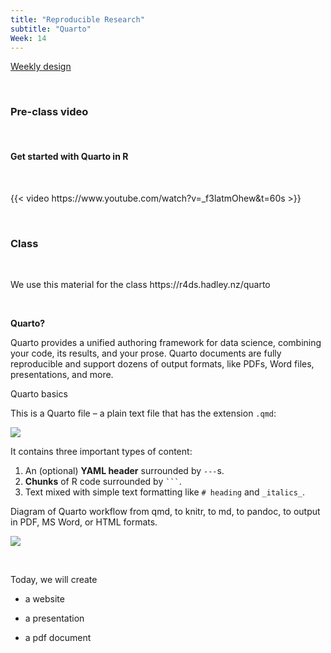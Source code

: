 ```yaml
---
title: "Reproducible Research"
subtitle: "Quarto"
Week: 14
---
```


[Weekly design](https://changjunlee.com/teaching/ds101/weekly/)

<br>

### Pre-class video

<br>

#### Get started with Quarto in R

<br>

{{< video https://www.youtube.com/watch?v=_f3latmOhew&t=60s >}}

<br>

### Class

<br>

We use this material for the class https://r4ds.hadley.nz/quarto

<br>

**Quarto?**

Quarto provides a unified authoring framework for data science, combining your code, its results, and your prose. Quarto documents are fully reproducible and support dozens of output formats, like PDFs, Word files, presentations, and more.

Quarto basics

This is a Quarto file -- a plain text file that has the extension `.qmd`:

![](images/clipboard-4224688013.png)

It contains three important types of content:

1.  An (optional) **YAML header** surrounded by `---`s.
2.  **Chunks** of R code surrounded by ```` ``` ````.
3.  Text mixed with simple text formatting like `# heading` and `_italics_`.

Diagram of Quarto workflow from qmd, to knitr, to md, to pandoc, to output in PDF, MS Word, or HTML formats.

![](images/clipboard-2868046292.png)

<br>

Today, we will create

-   a website

-   a presentation

-   a pdf document
